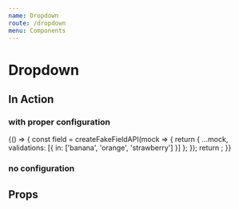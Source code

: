 ```yaml
---
name: Dropdown
route: /dropdown
menu: Components
---
```


# Dropdown


## In Action

### with proper configuration

<Playground>
  {() => {
    const field = createFakeFieldAPI(mock => {
      return {
        ...mock,
        validations: [{ in: ['banana', 'orange', 'strawberry'] }]
      };
    });
    return <DropdownEditor field={field} initialDisabled={false} />;
  }}
</Playground>

### no configuration

<Playground>
  <DropdownEditor field={createFakeFieldAPI()} initialDisabled={false} />
</Playground>

## Props

<Props of={DropdownEditor} />
